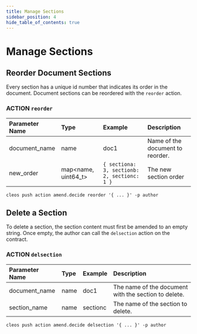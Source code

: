 ```yaml
---
title: Manage Sections
sidebar_position: 4
hide_table_of_contents: true
---
```


# Manage Sections

## Reorder Document Sections

Every section has a unique id number that indicates its order in the document. Document sections can be reordered with the `reorder` action.

### ACTION `reorder`

| Parameter Name | Type | Example | Description |
| :--- | :--- | :--- | :--- |
| document_name | name | doc1 | Name of the document to reorder. |
| new_order | map&lt;name, uint64_t&gt; | `{ sectiona: 3, sectionb: 2, sectionc: 1 }` | The new section order |

```text
cleos push action amend.decide reorder '{ ... }' -p author
```

## Delete a Section

To delete a section, the section content must first be amended to an empty string. Once empty, the author can call the `delsection` action on the contract.

### ACTION `delsection`

| Parameter Name | Type | Example | Description |
| :--- | :--- | :--- | :--- |
| document\_name | name | doc1 | The name of the document with the section to delete. |
| section\_name | name | sectionc | The name of the section to delete. |

```text
cleos push action amend.decide delsection '{ ... }' -p author
```
